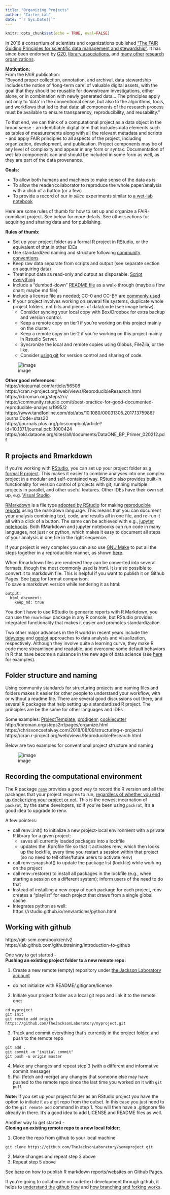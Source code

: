 ```yaml
---
title: "Organizing Projects"
author: "Carter Lab"
date: "`r Sys.Date()`"
---
```


```r
knitr::opts_chunk$set(echo = TRUE, eval=FALSE)
```

In 2016 a consortium of scientists and organizations published ["The FAIR Guiding Principles for scientific data management and stewardship”](https://www.nature.com/articles/sdata201618
). It has since been endorsed by [G20](https://www.dtls.nl/2016/09/13/g20-endorse-fair-principles/), [library associations](https://libereurope.eu/blog/2017/12/08/implementing-fair-data-principles-role-libraries/), and [many other](https://en.wikipedia.org/wiki/FAIR_data#Acceptance_and_implementation_of_FAIR_data_principles) [research organizations](https://www.sciencedirect.com/science/article/pii/S1359644618303039).

**Motivation:**  
From the FAIR publication:  
“Beyond proper collection, annotation, and archival, data stewardship includes the notion of ‘long-term care’ of valuable digital assets, with the goal that they should be reusable for downstream investigations, either alone, or in combination with newly generated data... The principles apply not only to ‘data’ in the conventional sense, but also to the algorithms, tools, and workflows that led to that data: all components of the research process must be available to ensure transparency, reproducibility, and reusability.”

To that end, we can think of a computational project as a data object in the broad sense  - an identifiable digital item that includes data elements such as tables of measurements along with all the relevant metadata and scripts - and apply FAIR principles to all aspects of the project, including organization, development, and publication. Project components may be of any level of complexity and appear in any form or syntax. Documentation of wet-lab components can and should be included in some form as well, as they are part of the data provenance.  

**Goals:**

* To allow both humans and machines to make sense of the data as is
* To allow the reader/collaborator to reproduce the whole paper/analysis with a click of a button (or a few)
* To provide a record of our *in silico* experiments similar to [a wet-lab notebook](https://journals.plos.org/ploscompbiol/article?id=10.1371/journal.pcbi.1004385)

Here are some rules of thumb for how to set up and organize a FAIR-compliant project. See below for more details. See other sections for acquiring and sharing data and for publishing.

**Rules of thumb:**

* Set up your project folder as a formal R project in RStudio, or the equivalent of that in other IDEs   
* Use standardized naming and structure following [community conventions](https://community.rstudio.com/t/best-practice-for-good-documented-reproducible-analysis/1995/)
* Keep raw data separate from scripts and output (see separate section on acquiring data)
* Treat input data as read-only and output as disposable. [Script everything](https://kbroman.org/steps2rr/pages/scripts.html)
* Include a “dumbed-down” [README file](https://data.research.cornell.edu/content/readme) as a walk-through (maybe a flow chart; maybe md file)
* Include a license file as needed; CC-0 and CC-BY are [commonly used](https://blog.datadryad.org/2017/09/11/some-dos-and-donts-for-cc0/)
* If your project involves working on several file systems, duplicate whole project folders, not bits and pieces of data/code (see image below).  
  * Consider syncing your local copy with Box/Dropbox for extra backup and version control.
  * Keep a remote copy on tier1 if you're working on this project mainly on the cluster.  
  * Keep a remote copy on tier2 if you're working on this project mainly in Rstudio Server.  
  * Syncronize the local and remote copies using Globus, FileZila, or the like.  
  * Consider [using git](https://git-scm.com/book/en/v2) for version control and sharing of code.  

![image](images/local_remote.png)

**Other good references:**  
https://riojournal.com/article/56508    
https://cran.r-project.org/web/views/ReproducibleResearch.html
https://kbroman.org/steps2rr/  
https://community.rstudio.com/t/best-practice-for-good-documented-reproducible-analysis/1995/2  
https://www.tandfonline.com/doi/abs/10.1080/00031305.2017.1375986?journalCode=utas20  
https://journals.plos.org/ploscompbiol/article?id=10.1371/journal.pcbi.1000424  
https://old.dataone.org/sites/all/documents/DataONE_BP_Primer_020212.pdf  
  
## R projects and Rmarkdown

If you're working with [RStudio](https://rstudio.com/products/rstudio/), you can set up your project folder as [a formal R project](https://support.rstudio.com/hc/en-us/articles/200526207-Using-Projects). This makes it easier to combine analyses into one complex project in a modular and self-contained way. RStudio also provides built-in functionality for version control of projects with git, running multiple projects in parallel, and other useful features. Other IDEs have their own set up, e.g. [Visual Studio](https://code.visualstudio.com/docs/setup/setup-overview).

[RMarkdown](https://bookdown.org/yihui/rmarkdown/) is a file type [adopted by RStudio](https://rmarkdown.rstudio.com) for making [reproducible reports](https://kbroman.org/steps2rr/pages/reports.html) using the markdown language. This means that you can document your analysis combining text, code, and results all in one file, and re-run it all with a click of a button. The same can be achieved with e.g., [jupyter notebooks](https://jupyter.org/try). Both RMarkdown and jupyter notebooks can run code in many languages, not just r or python, which makes it easy to document all steps of your analysis in one file in the right sequence.  

If your project is very complex you can also use [GNU Make](https://www.gnu.org/software/make/) to put all the steps together in a reproducible manner, as shown [here](https://kbroman.org/steps2rr/pages/automate.html).

When Rmarkdown files are rendered they can be converted into several formats, though the most commonly used is html. It is also possible to convert it to markdown file. This is helpful if you want to publish it on Github Pages. See [here](https://bookdown.org/yihui/blogdown/output-format.html) for format comparison.  
To save a markdown version while rendering it as html:
```
output: 
  html_document:
    keep_md: true
```

You don't have to use RStudio to genearte reports with R Markdown, you can use the ```rmarkdown``` package in any R console, but RStudio provides integrated functionality that makes it easier and promotes standardization.

Two other major advances in the R world in recent years include the [tidyverse](https://www.tidyverse.org/) and [ggplot](https://ggplot2.tidyverse.org/index.html) approaches to data analysis and visualization, respectively. Although they involve quite a learning curve, they make R code more streamlined and readable, and overcome some default behaviors in R that have become a nuisance in the new age of data science (see [here](https://peerj.com/preprints/3180v1/) for examples).  

## Folder structure and naming
Using community standards for structuring projects and naming files and folders makes it easier for other people to understand your workflow, with or without a readme file. There are several good discussions out there, and several R packages that help setting up a standardized R project. The principles are be the same for other languages and IDEs.

Some examples: [ProjectTemplate](http://projecttemplate.net/), [prodigenr](https://cran.r-project.org/web/packages/prodigenr/vignettes/prodigenr.html), [cookiecutter](http://drivendata.github.io/cookiecutter-data-science/)  
http://kbroman.org/steps2rr/pages/organize.html  
https://chrisvoncsefalvay.com/2018/08/09/structuring-r-projects/  
https://cran.r-project.org/web/views/ReproducibleResearch.html  

Below are two examples for conventional project structure and naming  

![image](images/projectStructure.png)

## Recording the computational environment
The R package [```renv```](https://rstudio.github.io/renv/articles/renv.html) provides a good way to record the R version and all the packages that your project requires to run, [regardless of whether you end up dockerizing your project or not](https://rstudio.github.io/renv/articles/docker.html). This is the newest incarnation of ```packrat```, by the same developers, so if you've been using ```packrat```, it's a good idea to upgrade to renv.

A few pointers:

* call renv::init() to initialize a new project-local environment with a private R library for a given project:
  * saves all currently loaded packages into a lockfile
  * updates the .Rprofile file so that it activates renv, which then looks up the lockfile, every time you restart a session within that project (so no need to tell other/future users to activate renv)
* call renv::snapshot() to update the package list (lockfile) while working on the project
* call renv::restore() to install all packages in the lockfile (e.g., when starting a session on a different system); inform users of the need to do that
* Instead of installing a new copy of each package for each project, renv creates a "playlist" for each project that draws from a single global cache
* Integrates python as well: https://rstudio.github.io/renv/articles/python.html

## Working with github
https://git-scm.com/book/en/v2  
https://lab.github.com/githubtraining/introduction-to-github  

One way to get started -  
**Pushing an existing project folder to a new remote repo:**  

1. Create a new remote (empty) repository under [the Jackson Laboratory account](https://github.com/TheJacksonLaboratory)  
  - do not initialize with README/.gitignore/license
2. Initiate your project folder as a local git repo and link it to the remote one:
```
cd myproject
git init
git remote add origin https://github.com/TheJacksonLaboratory/myproject.git
```
3. Track and commit everything that's currently in the project folder, and push to the remote repo
```
git add .
git commit -m "initial commit"
git push -u origin master
```
4. Make any changes and repeat step 3 (with a different and informative commit message)
5. Pull (fetch and merge) any changes that someone else may have pushed to the remote repo since the last time you worked on it with ```git pull```

**Note:** If you set up your project folder as an RStudio project you have the option to initiate it as a git repo from the outset. In this case you just need to do the ```git remote add``` command in step 1. You will then have a .gitignore file already in there. It's a good idea to add LICENSE and README files as well.

Another way to get started -  
**Cloning an existing remote repo to a new local folder:**

1. Clone the repo from github to your local machine
```
git clone https://github.com/TheJacksonLaboratory/someproject.git
```
2. Make changes and repeat step 3 above
3. Repeat step 5 above

See [here](https://resources.github.com/whitepapers/github-and-rstudio/) on how to publish R markdown reports/websites on Github Pages.

If you're going to collaborate on code/text development through github, it helps to [understand the github flow](https://guides.github.com/introduction/flow/) and [how branching and forking works](https://www.freecodecamp.org/news/git-clone-branch-how-to-clone-a-specific-branch/).